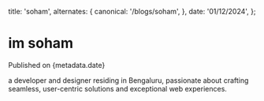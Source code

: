  title: 'soham',
  alternates: {
    canonical: '/blogs/soham',
  },
  date: '01/12/2024',
};

# im soham

Published on {metadata.date}

a developer and designer residing in Bengaluru, passionate about crafting seamless, user-centric  solutions and exceptional web experiences.